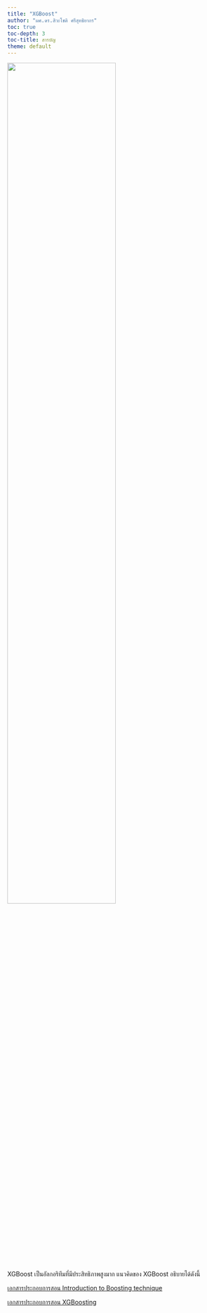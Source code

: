 ```yaml
---
title: "XGBoost"
author: "ผศ.ดร.สิวะโชติ ศรีสุทธิยากร"
toc: true
toc-depth: 3
toc-title: สารบัญ
theme: default
---
```


![](images/image-1060995295.png){width="70%"}

XGBoost เป็นอัลกอริทึมที่มีประสิทธิภาพสูงมาก แนวคิดของ XGBoost อธิบายได้ดังนี้

[เอกสารประกอบการสอน Introduction to Boosting technique](slides/boosting1.pdf)

[เอกสารประกอบการสอน XGBoosting](slides/XGBoosting.pdf)
